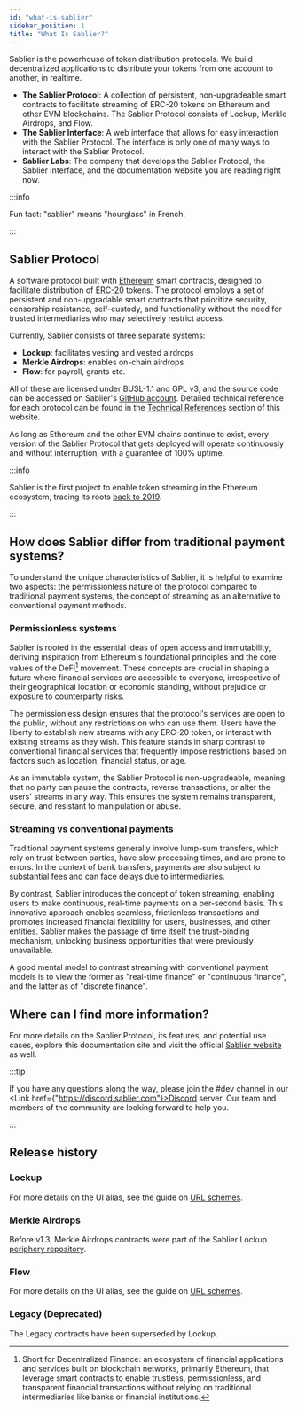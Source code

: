 ```yaml
---
id: "what-is-sablier"
sidebar_position: 1
title: "What Is Sablier?"
---
```



Sablier is the powerhouse of token distribution protocols. We build decentralized applications to distribute your tokens
from one account to another, in realtime.

- **The Sablier Protocol**: A collection of persistent, non-upgradeable smart contracts to facilitate streaming of
  ERC-20 tokens on Ethereum and other EVM blockchains. The Sablier Protocol consists of Lockup, Merkle Airdrops, and
  Flow.
- **The Sablier Interface**: A web interface that allows for easy interaction with the Sablier Protocol. The interface
  is only one of many ways to interact with the Sablier Protocol.
- **Sablier Labs**: The company that develops the Sablier Protocol, the Sablier Interface, and the documentation website
  you are reading right now.

:::info

Fun fact: "sablier" means "hourglass" in French.

:::

## Sablier Protocol

A software protocol built with [Ethereum](https://ethereum.org/) smart contracts, designed to facilitate distribution of
[ERC-20](https://ethereum.org/en/developers/docs/standards/tokens/erc-20/) tokens. The protocol employs a set of
persistent and non-upgradable smart contracts that prioritize security, censorship resistance, self-custody, and
functionality without the need for trusted intermediaries who may selectively restrict access.

Currently, Sablier consists of three separate systems:

- **Lockup**: facilitates vesting and vested airdrops
- **Merkle Airdrops**: enables on-chain airdrops
- **Flow**: for payroll, grants etc.

All of these are licensed under BUSL-1.1 and GPL v3, and the source code can be accessed on Sablier's
[GitHub account](https://github.com/sablier-labs). Detailed technical reference for each protocol can be found in the
[Technical References](/reference/overview) section of this website.

As long as Ethereum and the other EVM chains continue to exist, every version of the Sablier Protocol that gets deployed
will operate continuously and without interruption, with a guarantee of 100% uptime.

:::info

Sablier is the first project to enable token streaming in the Ethereum ecosystem, tracing its roots
[back to 2019](https://x.com/Sablier/status/1205533344886411264).

:::

## How does Sablier differ from traditional payment systems?

To understand the unique characteristics of Sablier, it is helpful to examine two aspects: the permissionless nature of
the protocol compared to traditional payment systems, the concept of streaming as an alternative to conventional payment
methods.

### Permissionless systems

Sablier is rooted in the essential ideas of open access and immutability, deriving inspiration from Ethereum's
foundational principles and the core values of the DeFi[^1] movement. These concepts are crucial in shaping a future
where financial services are accessible to everyone, irrespective of their geographical location or economic standing,
without prejudice or exposure to counterparty risks.

The permissionless design ensures that the protocol's services are open to the public, without any restrictions on who
can use them. Users have the liberty to establish new streams with any ERC-20 token, or interact with existing streams
as they wish. This feature stands in sharp contrast to conventional financial services that frequently impose
restrictions based on factors such as location, financial status, or age.

As an immutable system, the Sablier Protocol is non-upgradeable, meaning that no party can pause the contracts, reverse
transactions, or alter the users' streams in any way. This ensures the system remains transparent, secure, and resistant
to manipulation or abuse.

### Streaming vs conventional payments

Traditional payment systems generally involve lump-sum transfers, which rely on trust between parties, have slow
processing times, and are prone to errors. In the context of bank transfers, payments are also subject to substantial
fees and can face delays due to intermediaries.

By contrast, Sablier introduces the concept of token streaming, enabling users to make continuous, real-time payments on
a per-second basis. This innovative approach enables seamless, frictionless transactions and promotes increased
financial flexibility for users, businesses, and other entities. Sablier makes the passage of time itself the
trust-binding mechanism, unlocking business opportunities that were previously unavailable.

A good mental model to contrast streaming with conventional payment models is to view the former as "real-time finance"
or "continuous finance", and the latter as of "discrete finance".

## Where can I find more information?

For more details on the Sablier Protocol, its features, and potential use cases, explore this documentation site and
visit the official [Sablier website](https://sablier.com) as well.

:::tip

If you have any questions along the way, please join the #dev channel in our <Link
href={"https://discord.sablier.com"}>Discord server</Link>. Our team and members of the community are looking forward to
help you.‌

:::

## Release history

### Lockup

For more details on the UI alias, see the guide on [URL schemes](/apps/guides/url-schemes).

<ReleaseHistoryLockup />

### Merkle Airdrops

<ReleaseHistoryAirdrops />

Before v1.3, Merkle Airdrops contracts were part of the Sablier Lockup
[periphery repository](https://github.com/sablier-labs/v2-periphery).

### Flow

For more details on the UI alias, see the guide on [URL schemes](/apps/guides/url-schemes).

<ReleaseHistoryFlow />

### Legacy (Deprecated)

The Legacy contracts have been superseded by Lockup.

<ReleaseHistoryLegacy />

[^1]:
    Short for Decentralized Finance: an ecosystem of financial applications and services built on blockchain networks,
    primarily Ethereum, that leverage smart contracts to enable trustless, permissionless, and transparent financial
    transactions without relying on traditional intermediaries like banks or financial institutions.
